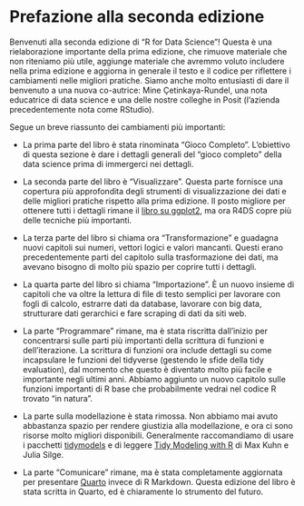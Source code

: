 # Prefazione alla seconda edizione {.unnumbered}

Benvenuti alla seconda edizione di "R for Data Science"!
Questa è una rielaborazione importante della prima edizione, che rimuove materiale che non riteniamo più utile, aggiunge materiale che avremmo voluto includere nella prima edizione e aggiorna in generale il testo e il codice per riflettere i cambiamenti nelle migliori pratiche.
Siamo anche molto entusiasti di dare il benvenuto a una nuova co-autrice: Mine Çetinkaya-Rundel, una nota educatrice di data science e una delle nostre colleghe in Posit (l'azienda precedentemente nota come RStudio).

Segue un breve riassunto dei cambiamenti più importanti:

-   La prima parte del libro è stata rinominata "Gioco Completo".
    L'obiettivo di questa sezione è dare i dettagli generali del "gioco completo" della data science prima di immergerci nei dettagli.

-   La seconda parte del libro è "Visualizzare".
    Questa parte fornisce una copertura più approfondita degli strumenti di visualizzazione dei dati e delle migliori pratiche rispetto alla prima edizione.
    Il posto migliore per ottenere tutti i dettagli rimane il [libro su ggplot2](http://ggplot2-book.org/), ma ora R4DS copre più delle tecniche più importanti.

-   La terza parte del libro si chiama ora "Transformazione" e guadagna nuovi capitoli sui numeri, vettori logici e valori mancanti.
    Questi erano precedentemente parti del capitolo sulla trasformazione dei dati, ma avevano bisogno di molto più spazio per coprire tutti i dettagli.

-   La quarta parte del libro si chiama "Importazione".
    È un nuovo insieme di capitoli che va oltre la lettura di file di testo semplici per lavorare con fogli di calcolo, estrarre dati da database, lavorare con big data, strutturare dati gerarchici e fare scraping di dati da siti web.

-   La parte "Programmare" rimane, ma è stata riscritta dall'inizio per concentrarsi sulle parti più importanti della scrittura di funzioni e dell'iterazione.
    La scrittura di funzioni ora include dettagli su come incapsulare le funzioni del tidyverse (gestendo le sfide della tidy evaluation), dal momento che questo è diventato molto più facile e importante negli ultimi anni.
    Abbiamo aggiunto un nuovo capitolo sulle funzioni importanti di R base che probabilmente vedrai nel codice R trovato "in natura".

-   La parte sulla modellazione è stata rimossa.
    Non abbiamo mai avuto abbastanza spazio per rendere giustizia alla modellazione, e ora ci sono risorse molto migliori disponibili.
    Generalmente raccomandiamo di usare i pacchetti [tidymodels](https://www.tidymodels.org/) e di leggere [Tidy Modeling with R](https://www.tmwr.org/) di Max Kuhn e Julia Silge.

-   La parte "Comunicare" rimane, ma è stata completamente aggiornata per presentare [Quarto](https://quarto.org/) invece di R Markdown.
    Questa edizione del libro è stata scritta in Quarto, ed è chiaramente lo strumento del futuro.
